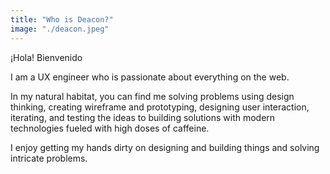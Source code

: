 ```yaml
---
title: "Who is Deacon?"
image: "./deacon.jpeg"
---
```



¡Hola! Bienvenido

I am a UX engineer who is passionate about everything on the web.

In my natural habitat, you can find me solving problems using design thinking, creating wireframe and prototyping, designing user interaction, iterating, and testing the ideas to building solutions with modern technologies fueled with high doses of caffeine.

I enjoy getting my hands dirty on designing and building things and solving intricate problems.
